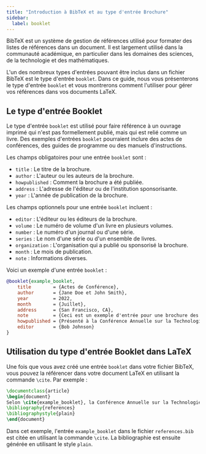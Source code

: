 ```yaml
---
title: "Introduction à BibTeX et au type d'entrée Brochure"
sidebar:
  label: booklet
---
```



BibTeX est un système de gestion de références utilisé pour formater des listes de références dans un document. Il est largement utilisé dans la communauté académique, en particulier dans les domaines des sciences, de la technologie et des mathématiques.

L'un des nombreux types d'entrées pouvant être inclus dans un fichier BibTeX est le type d'entrée `booklet`. Dans ce guide, nous vous présenterons le type d'entrée `booklet` et vous montrerons comment l'utiliser pour gérer vos références dans vos documents LaTeX.

<CiteDrive/>

## Le type d'entrée Booklet

Le type d'entrée `booklet` est utilisé pour faire référence à un ouvrage imprimé qui n'est pas formellement publié, mais qui est relié comme un livre. Des exemples d'entrées `booklet` pourraient inclure des actes de conférences, des guides de programme ou des manuels d'instructions.

Les champs obligatoires pour une entrée `booklet` sont :

-   `title` : Le titre de la brochure.
-   `author` : L'auteur ou les auteurs de la brochure.
-   `howpublished` : Comment la brochure a été publiée.
-   `address` : L'adresse de l'éditeur ou de l'institution sponsorisante.
-   `year` : L'année de publication de la brochure.

Les champs optionnels pour une entrée `booklet` incluent :

-   `editor` : L'éditeur ou les éditeurs de la brochure.
-   `volume` : Le numéro de volume d'un livre en plusieurs volumes.
-   `number` : Le numéro d'un journal ou d'une série.
-   `series` : Le nom d'une série ou d'un ensemble de livres.
-   `organization` : L'organisation qui a publié ou sponsorisé la brochure.
-   `month` : Le mois de publication.
-   `note` : Informations diverses.

Voici un exemple d'une entrée `booklet` :

```bibtex
@booklet{example_booklet,
	title        = {Actes de Conférence},
	author       = {Jane Doe et John Smith},
	year         = 2022,
	month        = {Juillet},
	address      = {San Francisco, CA},
	note         = {Ceci est un exemple d'entrée pour une brochure des actes d'une conférence.},
	howpublished = {Présenté à la Conférence Annuelle sur la Technologie},
	editor       = {Bob Johnson}
}
```

## Utilisation du type d'entrée Booklet dans LaTeX

Une fois que vous avez créé une entrée `booklet` dans votre fichier BibTeX, vous pouvez la référencer dans votre document LaTeX en utilisant la commande `\cite`. Par exemple :

```latex
\documentclass{article}  
\begin{document}  
Selon \cite{example_booklet}, la Conférence Annuelle sur la Technologie a été un succès.  
\bibliography{references} 
\bibliographystyle{plain}  
\end{document}
```

Dans cet exemple, l'entrée `example_booklet` dans le fichier `references.bib` est citée en utilisant la commande `\cite`. La bibliographie est ensuite générée en utilisant le style `plain`.
